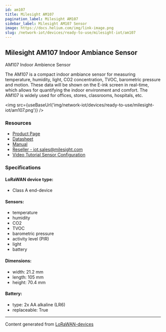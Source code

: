 ```yaml
---
id: am107
title: Milesight AM107
pagination_label: Milesight AM107
sidebar_label: Milesight AM107 Sensor
image: https://docs.helium.com/img/link-image.png
slug: /network-iot/devices/ready-to-use/milesight-iot/am107
---
```



<LegacyContentBanner />

## Milesight AM107 Indoor Ambiance Sensor

AM107 Indoor Ambience Sensor

The AM107 is a compact indoor ambiance sensor for measuring temperature, humidity, light, CO2
concentration, TVOC, barometric pressure and motion. These data will be shown on the E-ink screen in
real-time, which allows for quantifying the indoor environment and comfort. The AM107 is widely used
for offices, stores, classrooms, hospitals, etc.

<img src={useBaseUrl('img/network-iot/devices/ready-to-use/milesight-iot/am107.png')} />

### Resources

- [Product Page](https://www.milesight-iot.com/lorawan/sensor/am100/)
- [Datasheet](https://resource.milesight-iot.com/milesight/document/am100-series-datasheet-en.pdf)
- [Manual](https://resource.milesight-iot.com/milesight/document/am100-series-user-guide-en.pdf)
- [Reseller - iot.sales@milesight.com](https://www.milesight-iot.com/contact-us/)
- [Video Tutorial Sensor Configuration](https://www.youtube.com/watch?v=lu90qeIkjC0&ab_channel=MilesightIoT)

### Specifications

#### LoRaWAN device type:

- Class A end-device

#### Sensors:

- temperature
- humidity
- CO2
- TVOC
- barometric pressure
- activity level (PIR)
- light
- battery

#### Dimensions:

- width: 21.2 mm
- length: 105 mm
- height: 70.4 mm

#### Battery:

- type: 2x AA alkaline (LR6)
- replaceable: True

---

Content generated from [LoRaWAN-devices](https://github.com/TheThingsNetwork/lorawan-devices)
